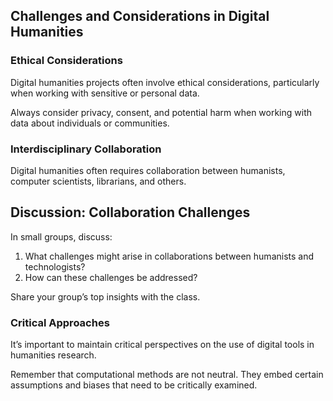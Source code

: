 
## Challenges and Considerations in Digital Humanities

### Ethical Considerations

Digital humanities projects often involve ethical considerations, particularly when working with sensitive or personal data.

::: {.callout-warning}
Always consider privacy, consent, and potential harm when working with data about individuals or communities.
:::

### Interdisciplinary Collaboration

Digital humanities often requires collaboration between humanists, computer scientists, librarians, and others.

::: {.callout-tip collapse="true"}
## Discussion: Collaboration Challenges 
In small groups, discuss:

1. What challenges might arise in collaborations between humanists and technologists?
2. How can these challenges be addressed?

Share your group's top insights with the class.
:::

### Critical Approaches

It's important to maintain critical perspectives on the use of digital tools in humanities research.

::: {.callout-note}
Remember that computational methods are not neutral. They embed certain assumptions and biases that need to be critically examined.
:::